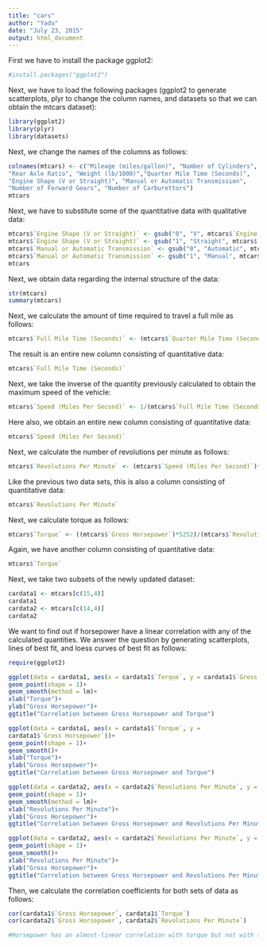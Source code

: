 ```yaml
---
title: "cars"
author: "Yadu"
date: "July 23, 2015"
output: html_document
---
```

First we have to install the package ggplot2:
```r
#install.packages("ggplot2")
```

Next, we have to load the following packages (ggplot2 to generate scatterplots, plyr to change the column names, and datasets so that we can obtain the mtcars dataset):
```r
library(ggplot2)
library(plyr)
library(datasets)
```

Next, we change the names of the columns as follows:
```r
colnames(mtcars) <- c("Mileage (miles/gallon)", "Number of Cylinders", "Displacement (cubic inches)", "Gross Horsepower", 
"Rear Axle Ratio", "Weight (lb/1000)","Quarter Mile Time (Seconds)", 
"Engine Shape (V or Straight)", "Manual or Automatic Transmission",
"Number of Forward Gears", "Number of Carburettors")
mtcars
```

Next, we have to substitute some of the quantitative data with qualitative data:
```r
mtcars$`Engine Shape (V or Straight)` <- gsub("0", "V", mtcars$`Engine Shape (V or Straight)`)
mtcars$`Engine Shape (V or Straight)` <- gsub("1", "Straight", mtcars$`Engine Shape (V or Straight)`)
mtcars$`Manual or Automatic Transmission` <- gsub("0", "Automatic", mtcars$`Manual or Automatic Transmission`)
mtcars$`Manual or Automatic Transmission` <- gsub("1", "Manual", mtcars$`Manual or Automatic Transmission`)
mtcars
```

Next, we obtain data regarding the internal structure of the data:
```r
str(mtcars)
summary(mtcars)
```

Next, we calculate the amount of time required to travel a full mile as follows:
```r
mtcars$`Full Mile Time (Seconds)` <- (mtcars$`Quarter Mile Time (Seconds)`)*4
```

The result is an entire new column consisting of quantitative data:
```r
mtcars$`Full Mile Time (Seconds)`
```

Next, we take the inverse of the quantity previously calculated to obtain the maximum speed of the vehicle:
```r
mtcars$`Speed (Miles Per Second)` <- 1/(mtcars$`Full Mile Time (Seconds)`)
```

Here also, we obtain an entire new column consisting of quantitative data:
```r
mtcars$`Speed (Miles Per Second)`
```

Next, we calculate the number of revolutions per minute as follows:
```r
mtcars$`Revolutions Per Minute` <- (mtcars$`Speed (Miles Per Second)`)*2112*(mtcars$`Rear Axle Ratio`)
```

Like the previous two data sets, this is also a column consisting of quantitative data:
```r
mtcars$`Revolutions Per Minute`
```

Next, we calculate torque as follows:
```r
mtcars$`Torque` <- ((mtcars$`Gross Horsepower`)*5252)/(mtcars$`Revolutions Per Minute`)
```

Again, we have another column consisting of quantitative data:
```r
mtcars$`Torque`
```

Next, we take two subsets of the newly updated dataset:
```r
cardata1 <- mtcars[c(15,4)]
cardata1
cardata2 <- mtcars[c(14,4)]
cardata2
```

We want to find out if horsepower have a linear correlation with any of the calculated quantities. We answer the question by generating scatterplots, lines of best fit, and loess curves of best fit as follows:
```r
require(ggplot2)

ggplot(data = cardata1, aes(x = cardata1$`Torque`, y = cardata1$`Gross Horsepower`))+
geom_point(shape = 1)+
geom_smooth(method = lm)+
xlab("Torque")+
ylab("Gross Horsepower")+
ggtitle("Correlation between Gross Horsepower and Torque")

ggplot(data = cardata1, aes(x = cardata1$`Torque`, y = 
cardata1$`Gross Horsepower`))+
geom_point(shape = 1)+
geom_smooth()+
xlab("Torque")+
ylab("Gross Horsepower")+
ggtitle("Correlation between Gross Horsepower and Torque")

ggplot(data = cardata2, aes(x = cardata2$`Revolutions Per Minute`, y = cardata2$`Gross Horsepower`))+
geom_point(shape = 1)+
geom_smooth(method = lm)+
xlab("Revolutions Per Minute")+
ylab("Gross Horsepower")+
ggtitle("Correlation between Gross Horsepower and Revolutions Per Minute")

ggplot(data = cardata2, aes(x = cardata2$`Revolutions Per Minute`, y = cardata2$`Gross Horsepower`))+
geom_point(shape = 1)+
geom_smooth()+
xlab("Revolutions Per Minute")+
ylab("Gross Horsepower")+
ggtitle("Correlation between Gross Horsepower and Revolutions Per Minute")
```

Then, we calculate the correlation coefficients for both sets of data as follows:

```r
cor(cardata1$`Gross Horsepower`, cardata1$`Torque`)
cor(cardata2$`Gross Horsepower`, cardata2$`Revolutions Per Minute`)

#Horsepower has an almost-linear correlation with torque but not with the number of revolutions per minute. A line of best fit does exist in the scatter plot. The correlation coefficient with torque is 0.91 which is close to 1 which indicates that the correlation is almost linear. The correlation coefficient with the number of revolutions per minute is 0.06 which is close to 0 which indicates that there is almost no linear correlation with the number of revolutions per minute. It is almost impossible for a line of best fit to exist. However, it is possible for a loess smothed fit curve to exist for both relations.     
```
